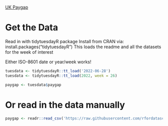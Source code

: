 [UK Paygap](https://github.com/rfordatascience/tidytuesday/blob/master/data/2022/2022-06-28/readme.md)

# Get the Data

Read in with tidytuesdayR package 
Install from CRAN via: install.packages("tidytuesdayR")
This loads the readme and all the datasets for the week of interest

Either ISO-8601 date or year/week works!

```r
tuesdata <- tidytuesdayR::tt_load('2022-06-28')
tuesdata <- tidytuesdayR::tt_load(2022, week = 26)

paygap <- tuesdata$paygap
```

# Or read in the data manually

```r
paygap <- readr::read_csv('https://raw.githubusercontent.com/rfordatascience/tidytuesday/master/data/2022/2022-06-28/paygap.csv')
```
